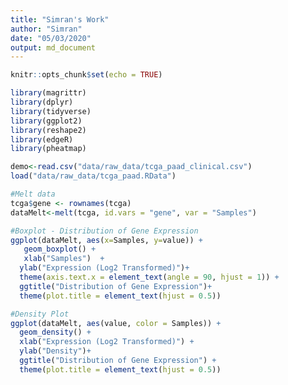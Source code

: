 ```yaml
---
title: "Simran's Work"
author: "Simran"
date: "05/03/2020"
output: md_document
---
```


```r
knitr::opts_chunk$set(echo = TRUE)
```

```r
library(magrittr)
library(dplyr)
library(tidyverse)
library(ggplot2)
library(reshape2)
library(edgeR)
library(pheatmap)
```

```r
demo<-read.csv("data/raw_data/tcga_paad_clinical.csv")
load("data/raw_data/tcga_paad.RData")

#Melt data
tcga$gene <- rownames(tcga)
dataMelt<-melt(tcga, id.vars = "gene", var = "Samples")

#Boxplot - Distribution of Gene Expression
ggplot(dataMelt, aes(x=Samples, y=value)) + 
   geom_boxplot() + 
   xlab("Samples")  + 
  ylab("Expression (Log2 Transformed)")+ 
  theme(axis.text.x = element_text(angle = 90, hjust = 1)) +
  ggtitle("Distribution of Gene Expression")+
  theme(plot.title = element_text(hjust = 0.5))

#Density Plot
ggplot(dataMelt, aes(value, color = Samples)) + 
  geom_density() + 
  xlab("Expression (Log2 Transformed)") +
  ylab("Density")+ 
  ggtitle("Distribution of Gene Expression") +
  theme(plot.title = element_text(hjust = 0.5))
```


